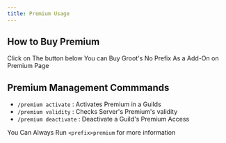 ```yaml
---
title: Premium Usage
---
```


## How to Buy Premium

Click on The button below
<Note>You can Buy Groot's No Prefix As a Add-On on Premium Page</Note>
<Card title="Buy Premium" icon="hand-holding-dollar" href="https://grootbot.pro/premium">
</Card>

## Premium Management Commmands

- `/premium activate` : Activates Premium in a Guilds
- `/premium validity` : Checks Server's Premium's validity
- `/premium deactivate` : Deactivate a Guild's Premium Access

<Note>You Can Always Run `<prefix>premium` for more information</Note>